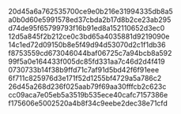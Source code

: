 20d45a6a762535700ce9e0b216e31994335db8a5
a0b0d60e5991578ed37cbda2b17d8b2ce23ab295
d74de95f65799793f16b91ed8a152110652d3ec0
12d5a845f2b212ce0c3bd65a4035881d9219090e
14c1ed72d09150b8e5f49d94d53070d2c1f1db36
f8753559cd673046044baf06725c7a94bcb8a592
99f5a0e164433f005dc85fd331aa7c46d2d4f419
0730733b14f38b9ffd71c7af91d5bd42f6f91eee
6f711c825976d3e171f52d1255bf4729a5a786c2
26d45a268d236f025aab79f69aa30fffcb2c623c
cc09aca7e05eb5a3519b535ece40cafc7157386e
f175606e5002520a4b8f34c9eebe2dec38e71cfd
